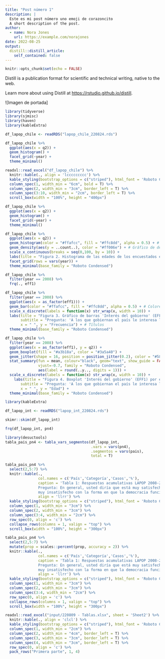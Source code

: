 ```yaml
---
title: "Post número 1"
description: |
  Este es mi post número uno emoji de corazoncito
  A short description of the post.
author:
  - name: Nora Jones
    url: https://example.com/norajones
date: 2022-08-25
output:
  distill::distill_article:
    self_contained: false
---
```



```r
knitr::opts_chunk$set(echo = FALSE)
```

Distill is a publication format for scientific and technical writing, native to the web.

Learn more about using Distill at <https://rstudio.github.io/distill>.


![Imagen de portada]

```r
library(tidyverse)
library(sjmisc)
library(haven)
library(kableExtra)
```

```r
df_lapop_chile <- readRDS("lapop_chile_220824.rds")
```


```r
df_lapop_chile %>% 
  ggplot(aes(x = q2)) +
  geom_histogram() +
  facet_grid(~year) +
  theme_minimal()
```

```r
readxl::read_excel("df_lapop_chile") %>% 
  knitr::kable(., align = 'lccccccccc') %>% 
  kable_styling(bootstrap_options = c("striped"), html_font = 'Roboto Condensed') %>% 
  column_spec(1, width_min = "6cm", bold = T) %>% 
  column_spec(2, width_min = "3cm", border_left = T) %>% 
  column_spec(3:10, width_min = "2cm", border_left = T) %>% 
  scroll_box(width = "100%", height = "400px")
```

```r
df_lapop_chile %>% 
  ggplot(aes(x = q2)) +
  geom_histogram() +
  facet_grid(~year) +
  theme_minimal()
```
```r
df_lapop_chile %>% 
  ggplot(aes(x = q2)) +
  geom_histogram(color = "#ffafcc", fill = "#ffc8dd", alpha = 0.5) + # Colores
  geom_density(aes(y = ..count..), color = "#ff006e") + # Gráfico de densidad
  scale_x_continuous(breaks = seq(0,100, by = 10)) +
  labs(title = "Figura 2. Histograma de las edades de los encuestados en el\nBarómetro de las Américas, ola 2006 y 2008.", x = "Edad", y = "Frecuencia") + # Títulos
  facet_grid(rows = vars(year)) +
  theme_minimal(base_family = "Roboto Condensed")
```
```r
df_lapop_chile %>% 
  filter(year == 2008) %>% 
  frq(., eff1)
```

```r
df_lapop_chile %>% 
  filter(year == 2008) %>% 
  ggplot(aes(x = as_factor(eff1))) +
  geom_bar(color = "#ffafcc", fill = "#ffc8dd", alpha = 0.5) + # Colores
  scale_x_discrete(labels = function(x) str_wrap(x, width = 10)) +
  labs(title = "Figura 3. Gráfico de barras 'Interés del gobierno' (EFF1) para el año 2008.",
       subtitle = "Pregunta: 'A los que gobiernan el país le interesa lo que piensa la gente como usted\n¿Hasta qué punto está de acuerdo o en desacuerdo con esta frase?'", 
       x = " ", y = "Frecuencia") + # Títulos
  theme_minimal(base_family = "Roboto Condensed")
```

```r
df_lapop_chile %>% 
  filter(year == 2008) %>% 
  ggplot(aes(x = as_factor(eff1), y = q2)) +
  geom_boxplot(fill = "#a3b18a", color = "#3a5a40") +
  geom_jitter(shape = 16, position = position_jitter(0.2), color = "#588157") +
  stat_summary(fun = mean, colour="black", geom="text", show_guide = FALSE,
               vjust=-0.7, family = "Roboto Condensed",
               aes(label = round(..y.., digits = 1))) +
  scale_x_discrete(labels = function(x) str_wrap(x, width = 10)) +
    labs(title = "Figura 4. Boxplot 'Interés del gobierno' (EFF1) por edad de los encuestados (q2) para el año 2008.",
       subtitle = "Pregunta: 'A los que gobiernan el país le interesa lo que piensa la gente como usted\n¿Hasta qué punto está de acuerdo o en desacuerdo con esta frase?'", 
       x = " ", y = "Edad") +
  theme_minimal(base_family = "Roboto Condensed")
```

```r
library(kableExtra)
```
```r
df_lapop_int <- readRDS("lapop_int_220824.rds")
```
```r
skimr::skim(df_lapop_int)
```
```r
frq(df_lapop_int, pn4)
```
```r
library(desuctools)
tabla_pais_pn4 <- tabla_vars_segmentos(df_lapop_int,
                                       .vars = vars(pn4),
                                       .segmentos = vars(pais),
                                       total = T)
```
```r
tabla_pais_pn4 %>% 
  select(2,5:7) %>% 
  knitr::kable(., 
               col.names = c('País','Categoría','Casos','%'),
               caption = 'Tabla 1: Respuestas acumulativas LAPOP 2008-2018.<br>
               Pregunta: En general, usted diría que está muy satisfecho, satisfecho, insatisfecho o <br>
               muy insatisfecho con la forma en que la democracia funciona en [pais].',
               align = 'llrr') %>% 
  kable_styling(bootstrap_options = c("striped"), html_font = 'Roboto Condensed') %>%
  column_spec(1, width_min = "3cm") %>% 
  column_spec(2, width_min = "3cm") %>% 
  column_spec(3:4, width_min = "2cm") %>% 
  row_spec(0, align = 'c') %>% 
  collapse_rows(columns = 1, valign = "top") %>% 
  scroll_box(width = "100%", height = "300px")
```
```r
tabla_pais_pn4 %>% 
  select(2,5:7) %>% 
  mutate(prop = scales::percent(prop, accuracy = 2)) %>% 
  knitr::kable(., 
               col.names = c('País','Categoría','Casos','%'),
               caption = 'Tabla 1: Respuestas acumulativas LAPOP 2008-2018.<br>
               Pregunta: En general, usted diría que está muy satisfecho, satisfecho, insatisfecho o <br>
               muy insatisfecho con la forma en que la democracia funciona en [pais].',
               align = 'llrr') %>% 
  kable_styling(bootstrap_options = c("striped"), html_font = 'Roboto Condensed') %>%
  column_spec(1, width_min = "3cm") %>% 
  column_spec(2, width_min = "3cm") %>% 
  column_spec(3:4, width_min = "2cm") %>% 
  row_spec(0, align = 'c') %>% 
  collapse_rows(columns = 1, valign = "top") %>% 
  scroll_box(width = "100%", height = "300px")
```
```r
readxl::read_excel("input/220809 - Tablas.xlsx", sheet = 'Sheet2') %>% 
  knitr::kable(., align = 'clcl') %>% 
  kable_styling(bootstrap_options = c("striped"), html_font = 'Roboto Condensed') %>% 
  column_spec(1, width_min = "2cm") %>% 
  column_spec(2, width_min = "4cm", border_left = T) %>% 
  column_spec(3, width_min = "3cm", border_left = T) %>% 
  column_spec(4, width_min = "3cm", border_left = T) %>% 
  row_spec(0, align = 'c') %>% 
  pack_rows("Primera parte", 1, 4)
```












